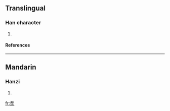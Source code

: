 ==Translingual==
===Han character===
{{Han char|rn=32|rad=土|as=04|sn=7|four=|canj=廿廿土 (TTG)}}
# {{defn|Han|sort=土04}}
====References====
{{Han ref|kx=0226.050|dkj=04937|dj=0461.040|hdz=10421.060|uh=5753|ud=22355}}
----
==Mandarin==
===Hanzi===
{{cmn-hanzi|pin=[[xíng]] (xing2)|wg=hsing<sup>2</sup>}}
# {{defn|Mandarin}}

[[fr:坓]]